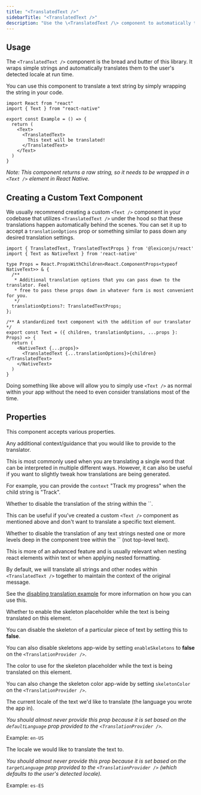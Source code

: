```yaml
---
title: "<TranslatedText />"
sidebarTitle: "<TranslatedText />"
description: "Use the \<TranslatedText /\> component to automatically translate text elements."
---
```


## Usage

The `<TranslatedText />` component is the bread and butter of this library. It wraps simple strings and automatically translates them to the user's detected locale at run time.

You can use this component to translate a text string by simply wrapping the string in your code. 

```tsx
import React from "react"
import { Text } from "react-native"

export const Example = () => {
  return (
    <Text>
      <TranslatedText>
        This text will be translated!
      </TranslatedText>
    </Text>
  )
}
```

*Note: This component returns a raw string, so it needs to be wrapped in a `<Text />` element in React Native.*

## Creating a Custom Text Component

We usually recommend creating a custom `<Text />` component in your codebase that utilizes `<TranslatedText />` under the hood so that these translations happen automatically behind the scenes. You can set it up to accept a `translationOptions` prop or something similar to pass down any desired translation settings.

```tsx
import { TranslatedText, TranslatedTextProps } from '@lexiconjs/react'
import { Text as NativeText } from 'react-native'

type Props = React.PropsWithChildren<React.ComponentProps<typeof NativeText>> & {
  /**
   * Additional translation options that you can pass down to the translator. Feel
   * free to pass these props down in whatever form is most convenient for you.
   */
  translationOptions?: TranslatedTextProps;
};

/** A standardized text component with the addition of our translator */
export const Text = ({ children, translationOptions, ...props }: Props) => {
  return (
    <NativeText {...props}>
      <TranslatedText {...translationOptions}>{children}</TranslatedText>
    </NativeText>
  )
}
```

Doing something like above will allow you to simply use `<Text />` as normal within your app without the need to even consider translations most of the time.

## Properties

This component accepts various properties.

<ResponseField name="context" type="string">
Any additional context/guidance that you would like to provide to the translator.

This is most commonly used when you are translating a single word that can be interpreted in multiple different ways. However, it can also be useful if you want to slightly tweak how translations are being generated.

For example, you can provide the `context` "Track my progress" when the child string is "Track".
</ResponseField>

<ResponseField name="disableTranslation" type="boolean" default="false">
Whether to disable the translation of the string within the `<TranslatedText />`.

This can be useful if you've created a custom `<Text />` component as mentioned above and don't want to translate a specific text element.
</ResponseField>

<ResponseField name="disableContextualTranslation" type="boolean" default="false">
Whether to disable the translation of any text strings nested one or more levels deep in the component tree within the `<TranslatedText />` (not top-level text).

This is more of an advanced feature and is usually relevant when nesting react elements within text or when applying nested formatting.

By default, we will translate all strings and other nodes within `<TranslatedText />` together to maintain the context of the original message.

See the [disabling translation example](/docs/examples/disabling-translation) for more information on how you can use this.
</ResponseField>

<ResponseField name="enableSkeleton" type="boolean" default="true">
Whether to enable the skeleton placeholder while the text is being translated on this element.

You can disable the skeleton of a particular piece of text by setting this to **false**.

You can also disable skeletons app-wide by setting `enableSkeletons` to **false** on the `<TranslationProvider />`.
</ResponseField>

<ResponseField name="skeletonColor" type="string">
The color to use for the skeleton placeholder while the text is being translated on this element.

You can also change the skeleton color app-wide by setting `skeletonColor` on the `<TranslationProvider />`.
</ResponseField>

<ResponseField name="from" type="string">
The current locale of the text we'd like to translate (the language you wrote the app in).

*You should almost never provide this prop because it is set based on the `defaultLanguage` prop provided to the `<TranslationProvider />`.*

Example: `en-US`
</ResponseField>

<ResponseField name="to" type="string">
The locale we would like to translate the text to.

*You should almost never provide this prop because it is set based on the `targetLanguage` prop provided to the `<TranslationProvider />` (which defaults to the user's detected locale).*

Example: `es-ES`
</ResponseField>

